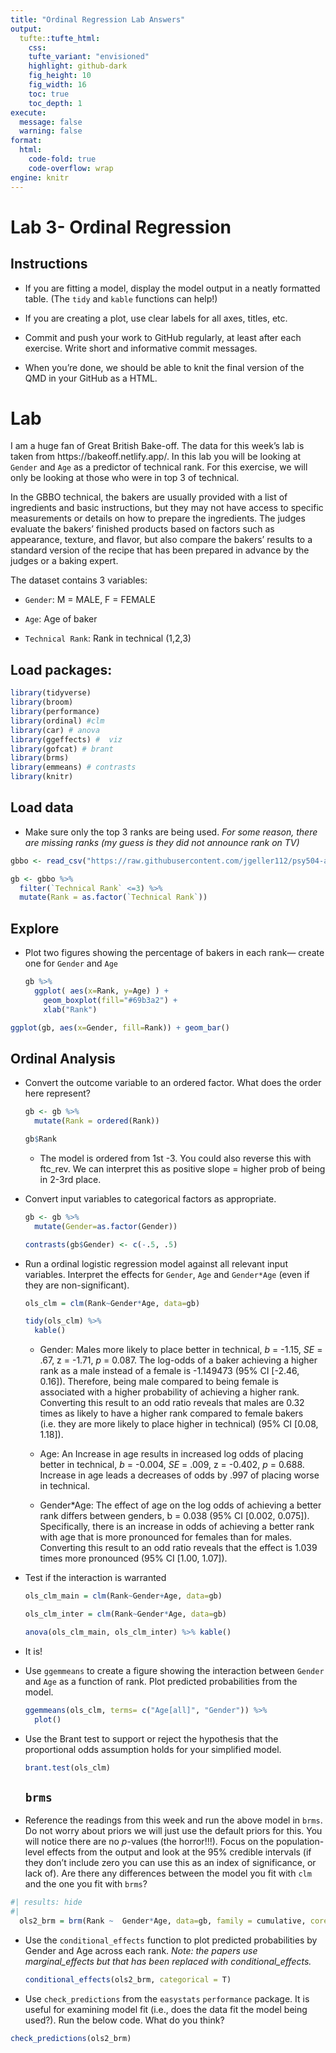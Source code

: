 ```yaml
---
title: "Ordinal Regression Lab Answers"
output: 
  tufte::tufte_html:
    css: 
    tufte_variant: "envisioned"
    highlight: github-dark
    fig_height: 10
    fig_width: 16
    toc: true
    toc_depth: 1
execute: 
  message: false
  warning: false
format: 
  html:
    code-fold: true
    code-overflow: wrap
engine: knitr
---
```


# Lab 3- Ordinal Regression

## Instructions

-   If you are fitting a model, display the model output in a neatly formatted table. (The `tidy` and `kable` functions can help!)

-   If you are creating a plot, use clear labels for all axes, titles, etc.

-   Commit and push your work to GitHub regularly, at least after each exercise. Write short and informative commit messages.

-   When you're done, we should be able to knit the final version of the QMD in your GitHub as a HTML.

# Lab

I am a huge fan of Great British Bake-off. The data for this week's lab is taken from https://bakeoff.netlify.app/. In this lab you will be looking at `Gender` and `Age` as a predictor of technical rank. For this exercise, we will only be looking at those who were in top 3 of technical.

In the GBBO technical, the bakers are usually provided with a list of ingredients and basic instructions, but they may not have access to specific measurements or details on how to prepare the ingredients. The judges evaluate the bakers' finished products based on factors such as appearance, texture, and flavor, but also compare the bakers' results to a standard version of the recipe that has been prepared in advance by the judges or a baking expert.

The dataset contains 3 variables:

-   `Gender`: M = MALE, F = FEMALE

-   `Age`: Age of baker

-   `Technical Rank`: Rank in technical (1,2,3)

## Load packages:

```r
library(tidyverse)
library(broom)
library(performance)
library(ordinal) #clm
library(car) # anova
library(ggeffects) #  viz
library(gofcat) # brant
library(brms)
library(emmeans) # contrasts
library(knitr)

```

## Load data

-   Make sure only the top 3 ranks are being used. *For some reason, there are missing ranks (my guess is they did not announce rank on TV)*

```r

gbbo <- read_csv("https://raw.githubusercontent.com/jgeller112/psy504-advanced-stats/main/slides/Ordinal_Regression/data/GBBO.csv")

gb <- gbbo %>%
  filter(`Technical Rank` <=3) %>%
  mutate(Rank = as.factor(`Technical Rank`))


```

## Explore

-   Plot two figures showing the percentage of bakers in each rank--- create one for `Gender` and `Age`

    ```r

    gb %>% 
      ggplot( aes(x=Rank, y=Age) ) +
        geom_boxplot(fill="#69b3a2") +
        xlab("Rank")
    ```

```r
ggplot(gb, aes(x=Gender, fill=Rank)) + geom_bar() 
```

## Ordinal Analysis

-   Convert the outcome variable to an ordered factor. What does the order here represent?

    ```r

    gb <- gb %>%
      mutate(Rank = ordered(Rank))

    gb$Rank

    ```

    -   The model is ordered from 1st -3. You could also reverse this with ftc_rev. We can interpret this as positive slope = higher prob of being in 2-3rd place.

-   Convert input variables to categorical factors as appropriate.

    ```r
    gb <- gb %>%
      mutate(Gender=as.factor(Gender))

    contrasts(gb$Gender) <- c(-.5, .5)
    ```

-   Run a ordinal logistic regression model against all relevant input variables. Interpret the effects for `Gender`, `Age` and `Gender*Age` (even if they are non-significant).

    ```r
    ols_clm = clm(Rank~Gender*Age, data=gb)

    tidy(ols_clm) %>%
      kable()
    ```

    ::: callout-note
    -   Gender: Males more likely to place better in technical, *b* = -1.15, *SE* = .67, z = -1.71, *p* = 0.087. The log-odds of a baker achieving a higher rank as a male instead of a female is -1.149473 (95% CI \[-2.46, 0.16\]). Therefore, being male compared to being female is associated with a higher probability of achieving a higher rank. Converting this result to an odd ratio reveals that males are 0.32 times as likely to have a higher rank compared to female bakers (i.e. they are more likely to place higher in technical) (95% CI \[0.08, 1.18\]).

    -   Age: An Increase in age results in increased log odds of placing better in technical, *b* = -0.004, *SE* = .009, z = -0.402, *p* = 0.688. Increase in age leads a decreases of odds by .997 of placing worse in technical.

    -   Gender\*Age: The effect of age on the log odds of achieving a better rank differs between genders, b = 0.038 (95% CI \[0.002, 0.075\]). Specifically, there is an increase in odds of achieving a better rank with age that is more pronounced for females than for males. Converting this result to an odd ratio reveals that the effect is 1.039 times more pronounced (95% CI \[1.00, 1.07\]).
    :::

-   Test if the interaction is warranted

    ```r

    ols_clm_main = clm(Rank~Gender+Age, data=gb)

    ols_clm_inter = clm(Rank~Gender*Age, data=gb)

    anova(ols_clm_main, ols_clm_inter) %>% kable()

    ```

-   It is!

-   Use `ggemmeans` to create a figure showing the interaction between `Gender` and `Age` as a function of rank. Plot predicted probabilities from the model.

    ```r

    ggemmeans(ols_clm, terms= c("Age[all]", "Gender")) %>%
      plot()

    ```

-   Use the Brant test to support or reject the hypothesis that the proportional odds assumption holds for your simplified model.

    ```r

    brant.test(ols_clm)

    ```

    ## `brms`

-   Reference the readings from this week and run the above model in `brms`. Do not worry about priors we will just use the default priors for this. You will notice there are no *p*-values (the horror!!!). Focus on the population-level effects from the output and look at the 95% credible intervals (if they don't include zero you can use this as an index of significance, or lack of). Are there any differences between the model you fit with `clm` and the one you fit with `brms`?

```r
#| results: hide
#| 
  ols2_brm = brm(Rank ~  Gender*Age, data=gb, family = cumulative, cores = 4,chains = 4)
```

-   Use the `conditional_effects` function to plot predicted probabilities by Gender and Age across each rank. *Note: the papers use marginal_effects but that has been replaced with conditional_effects.*

    ```r
    conditional_effects(ols2_brm, categorical = T)
    ```

-   Use `check_predictions` from the `easystats` `performance` package. It is useful for examining model fit (i.e., does the data fit the model being used?). Run the below code. What do you think?

```r
check_predictions(ols2_brm)
```
